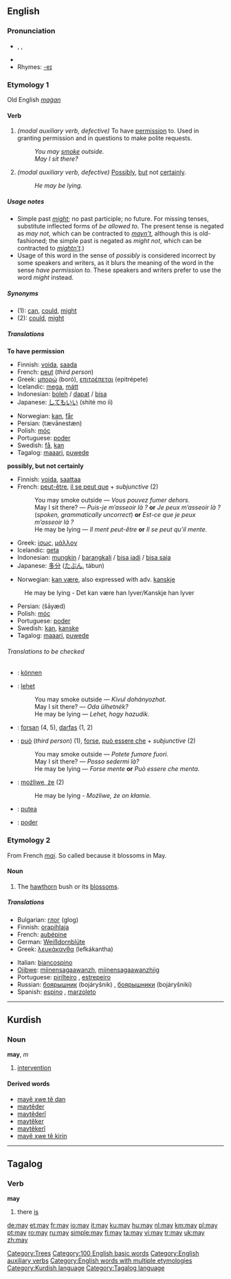 {{see|May}}
==English==

{{rank|very|upon|man|70|may|about|its|time}}

===Pronunciation===
* {{AHD|mā}}, {{IPA|/meɪ/}}, {{SAMPA|/meI/}}
* {{audio|en-us-May.ogg|Audio (US)}}
* Rhymes: [[Rhymes:English:-eɪ|-eɪ]]

===Etymology 1===
Old English ''[[maġan]]''
====Verb====
{{en-verb|inf=-|[[may]]|-|might|-}}

# ''(modal auxiliary verb, defective)'' To have [[permission]] to. Used in granting permission and in questions to make polite requests.
#:''You may [[smoke]] outside.''
#:''May I sit there?''
# ''(modal auxiliary verb, defective)'' [[possibly|Possibly]], [[but]] not [[certain]]ly.
#: ''He may be lying.''

=====Usage notes=====
*Simple past ''[[might]]''; no past participle; no future. For missing tenses, substitute inflected forms of ''be allowed to''. The present tense is negated as ''may not'', which can be contracted to ''[[mayn't]]'', although this is old-fashioned; the simple past is negated as ''might not'', which can be contracted to ''[[mightn't]]''.)
*Usage of this word in the sense of ''possibly'' is considered incorrect by some speakers and writers, as it blurs the meaning of the word in the sense ''have permission to''. These speakers and writers prefer to use the word ''might'' instead.

=====Synonyms=====
*(1): [[can]], [[could]], [[might]]
*(2): [[could]], [[might]]

=====Translations=====
'''To have permission'''
{{top}}
*Finnish: [[voida]], [[saada]]
*French: [[peut]] (''third person'') 
*Greek: [[μπορώ]] (boró), [[επιτρέπεται]] (epitrépete)
*Icelandic: [[mega]], [[mátt]]
*Indonesian: [[boleh]] / [[dapat]] / [[bisa]]
*Japanese: [[してもいい]] (shité mo íi)
{{mid}}
*Norwegian: [[kan]], [[får]]
*Persian: {{FAchar|[[توانستن|تَوانِستَن]]}} (tævānestæn)
*Polish: [[móc]]
*Portuguese: [[poder]]
*Swedish: [[få]], [[kan]]
*Tagalog: [[maaari]], [[puwede]]
{{bottom}}

'''possibly, but not certainly'''
{{top}}
*Finnish: [[voida]], [[saattaa]]
*French: [[peut-être]], [[il se peut que]] + ''subjunctive'' (2)
*:You may smoke outside — ''Vous pouvez fumer dehors.''
*:May I sit there? — ''Puis-je m’asseoir là ?'' '''or''' ''Je peux m’asseoir là ?'' (''spoken, grammatically uncorrect'') '''or''' ''Est-ce que je peux m’asseoir là ?''
*:He may be lying — ''Il ment peut-être'' '''or''' ''Il se peut qu’il mente.''
*Greek: [[ίσως]], [[μάλλον]]
*Icelandic: [[geta]]
*Indonesian: [[mungkin]] / [[barangkali]] / [[bisa jadi]] / [[bisa saja]]
*Japanese: [[多分]] ([[たぶん]], tábun)
{{mid}}
*Norwegian: [[kan være]], also expressed with adv. [[kanskje]]
:He may be lying - Det kan være han lyver/Kanskje han lyver
*Persian: {{FAchar|[[شاید|شایَد]]}} (šāyæd)
*Polish: [[móc]]
*Portuguese: [[poder]]
*Swedish: [[kan]], [[kanske]]
*Tagalog: [[maaari]], [[puwede]]
{{bottom}}

======Translations to be checked======
{{checktrans}}
*{{ttbc|German}}: [[können]]
*{{ttbc|Hungarian}}: [[lehet]]
*:You may smoke outside — ''Kivul dohányozhat.''
*:May I sit there? — ''Oda ülhetnék?''
*:He may be lying — '' Lehet, hogy hazudik.''
*{{ttbc|Ido}}: [[forsan]] (4, 5), [[darfas]] (1, 2)

*{{ttbc|Italian}}: [[può]] (''third person'') (1), [[forse]], [[può essere che]] + ''subjunctive'' (2)
*:You may smoke outside — ''Potete fumare fuori.''
*:May I sit there? — ''Posso sedermi là?''
*:He may be lying — ''Forse mente'' '''or''' ''Può essere che menta.''
*{{ttbc|Polish}}: [[możliwe, że]] (2)
*:He may be lying - ''Możliwe, że on kłamie.''
*{{ttbc|Romanian}}: [[putea]]
*{{ttbc|Spanish}}: [[poder]]

===Etymology 2===
From French ''[[mai#French|mai]]''. So called because it blossoms in May.

====Noun====
{{en-noun}}

# The [[hawthorn]] bush or its [[blossom]]s.

=====Translations=====
{{top}}
*Bulgarian: [[глог]] (glog) {{m}}
*Finnish: [[orapihlaja]]
*French: [[aubépine]] {{f}}
*German: [[Weißdornblüte]] {{f}}
*Greek: [[λευκάκανθα]] (lefkákantha) {{f}}
{{mid}}
*Italian: [[biancospino]] {{m}}
*[[Ojibwe]]: [[miinensagaawanzh]], [[miinensagaawanzhiig]] {{p}}
*Portuguese: [[pirilteiro]] {{m}}, [[estrepeiro]] {{m}}
*Russian: [[боярышник]] (bojáryšnik) {{m}}, [[боярышники]] (bojáryšniki) {{p}}
*Spanish: [[espino]] {{m}}, [[marzoleto]] {{m}}
{{bottom}}

[[Category:Trees]]
[[Category:100 English basic words]]
[[Category:English auxiliary verbs]]
[[Category:English words with multiple etymologies]]


----

==Kurdish==
===Noun===
'''may''', ''m''
# [[intervention]]

====Derived words====
*[[may tê dan|mayê xwe tê dan]]
*[[maytêder]]
*[[maytêderî]]
*[[maytêker]]
*[[maytêkerî]]
*[[may tê kirin|mayê xwe tê kirin]]

[[Category:Kurdish language]]
----

==Tagalog==

===Verb===
'''may'''

# there [[is]]

[[Category:Tagalog language]]

[[de:may]]
[[et:may]]
[[fr:may]]
[[io:may]]
[[it:may]]
[[ku:may]]
[[hu:may]]
[[nl:may]]
[[km:may]]
[[pl:may]]
[[pt:may]]
[[ro:may]]
[[ru:may]]
[[simple:may]]
[[fi:may]]
[[ta:may]]
[[vi:may]]
[[tr:may]]
[[uk:may]]
[[zh:may]]